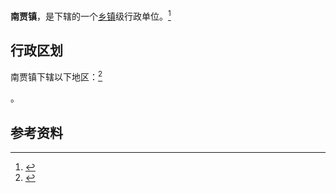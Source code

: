 {{中国乡级行政区
|景观照片文件名 = 
|景观照片描述 = 
|汉语拼音 = 
|其他语言 = 
|其他语言名称 = 
|旧称 = 
|地名出处 = 
|位置图文件名 = 
|位置图描述 = 
|自定义图片= 
|建置时间 = 
|政府驻地 = 
|毗邻 = 
|总面积 = 
|总人口 = 
|总人口年份 = 
|户籍人口 = 
|户籍人口年份 = 
|常住人口 = 
|常住人口年份 = 
|人口密度 = 
|GDP = 
|GDP年份 = 
|邮政编码 = 
|电话区号 = 357
|官方网站 = 
|网站名称 = 
|14/10/23/103/000}}

'''南贾镇'''，是{{PRC admin/fullname|14/10/23/103/000|3}}下辖的一个[[乡镇|乡镇]]级行政单位。<ref>{{PRC admin/ref sgc|{{PRC admin/parent|14/10/23/103/000}}}}</ref>

== 行政区划 ==

南贾镇下辖以下地区：<ref>{{PRC admin/ref sgc|14/10/23/103/000}}</ref>

{{PRC admin/children|14/10/23/103/000}}。

== 参考资料 ==

{{reflist}}

{{行政区划小作品}}
{{PRC admin/navcat|14/10/23/103/000}}